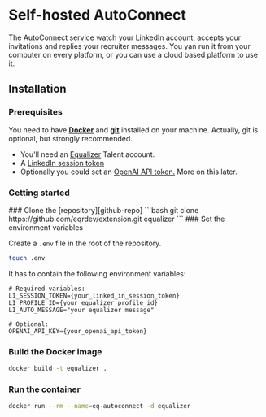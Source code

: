 
# Self-hosted AutoConnect

The AutoConnect service watch your LinkedIn account, accepts your invitations and replies your recruiter
messages. You yan run it from your computer on every platform, or you can use a cloud based platform to
use it.

## Installation

### Prerequisites

You need to have [**Docker**][docker] and [**git**][git] installed on your machine. Actually, git is
optional, but strongly recommended.

- You'll need an [Equalizer][equalizer] Talent account.
- A [LinkedIn session token](guides/get-linkedin-session)
- Optionally you could set an [OpenAI API token.][openai-api-key] More on this later.

### Getting started

<Steps>
### Clone the [repository][github-repo]
  ```bash
  git clone https://github.com/eqrdev/extension.git equalizer
  ```
### Set the environment variables

  Create a `.env` file in the root of the repository.
  ```bash
  touch .env
  ```
  It has to contain the following environment variables:

  ```dotenv
  # Required variables:
  LI_SESSION_TOKEN={your_linked_in_session_token}
  LI_PROFILE_ID={your_equalizer_profile_id}
  LI_AUTO_MESSAGE="your equalizer message"

  # Optional:
  OPENAI_API_KEY={your_openai_api_token}
  ```
### Build the Docker image
  ```bash
  docker build -t equalizer .
  ```
### Run the container
  ```bash
  docker run --rm --name=eq-autoconnect -d equalizer
  ```
</Steps>

[docker]: https://www.docker.com/get-started/
[git]: https://git-scm.com/downloads
[equalizer]: https://equalizer.dev/talent-connect
[github-repo]: https://github.com/eqrdev/extension
[openai-api-key]: https://help.openai.com/en/articles/4936850-where-do-i-find-my-secret-api-key
